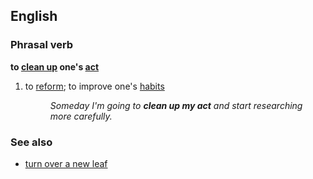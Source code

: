 ==English==
===Phrasal verb===
'''to [[clean up]] one's [[act]]'''
#{{idiom}} to [[reform]]; to improve one's [[habit]]s 
#:''Someday I'm going to '''clean up my act''' and start researching more carefully.''

===See also===
*[[turn over a new leaf]]